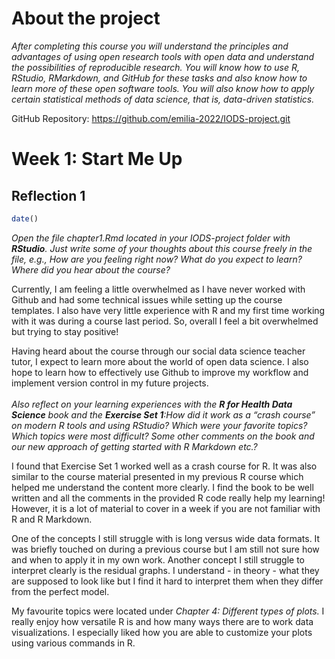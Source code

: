 # About the project

*After completing this course you will understand the principles and advantages of using open research tools with open data and understand the possibilities of reproducible research. You will know how to use R, RStudio, RMarkdown, and GitHub for these tasks and also know how to learn more of these open software tools. You will also know how to apply certain statistical methods of data science, that is, data-driven statistics.*

GitHub Repository: <https://github.com/emilia-2022/IODS-project.git>

# Week 1: Start Me Up 

## Reflection 1

```r
date()
```

*Open the file chapter1.Rmd located in your IODS-project folder with **RStudio**. Just write some of your thoughts about this course freely in the file, e.g., How are you feeling right now? What do you expect to learn? Where did you hear about the course?*

Currently, I am feeling a little overwhelmed as I have never worked with Github and had some technical issues while setting up the course templates. I also have very little experience with R and my first time working with it was during a course last period. So, overall I feel a bit overwhelmed but trying to stay positive!

Having heard about the course through our social data science teacher tutor, I expect to learn more about the world of open data science. I also hope to learn how to effectively use Github to improve my workflow and implement version control in my future projects. \
\
*Also reflect on your learning experiences with the **R for Health Data Science** book and the **Exercise Set 1**:How did it work as a "crash course" on modern R tools and using RStudio? Which were your favorite topics? Which topics were most difficult? Some other comments on the book and our new approach of
getting started with R Markdown etc.?*

I found that Exercise Set 1 worked well as a crash course for R. It was also similar to the course material presented in my previous R course which helped me understand the content more clearly. I find the book to be well written and all the comments in the provided R code really help my learning! However, it is a lot of material to cover in a week if you are not familiar with R and R Markdown.

One of the concepts I still struggle with is long versus wide data formats. It was briefly touched on during a previous course but I am still not sure how and when to apply it in my own work. Another concept I still struggle to interpret clearly is the residual graphs. I understand - in theory - what they are supposed to look like but I find it hard to interpret them when they differ from the perfect model.

My favourite topics were located under *Chapter 4: Different types of plots.* I really enjoy how versatile R is and how many ways there are to work data visualizations. I especially liked how you are able to customize your plots using various commands in R.

